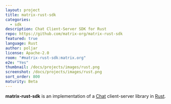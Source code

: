 ```yaml
---
layout: project
title: matrix-rust-sdk
categories:
  - sdk
description: Chat Client-Server SDK for Rust
repo: https://github.com/matrix-org/matrix-rust-sdk
featured: true
language: Rust
author: poljar
license: Apache-2.0
room: "#matrix-rust-sdk:matrix.org"
e2e: "Yes"
thumbnail: /docs/projects/images/rust.png
screenshot: /docs/projects/images/rust.png
sort_order: 800
maturity: Beta
---
```


**matrix-rust-sdk** is an implementation of a [Chat][] client-server library in [Rust][].

[Chat]: https://matrix.org/
[Rust]: https://www.rust-lang.org/
